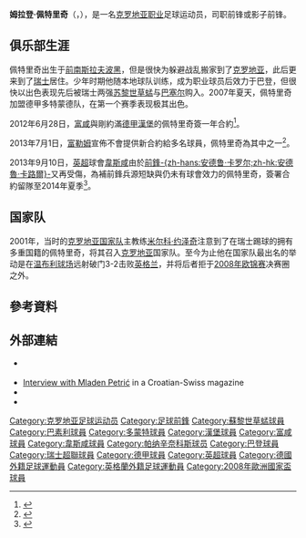 {{noteTA
|G1=德甲
|G2=EPL
|G3=足球
|T=zh-hans:姆拉登·佩特里奇;zh-hk:姆拉登·柏歷;zh-tw:姆拉登·佩特里奇;
|1=zh-hans:佩特里奇;zh-hk:柏歷;zh-tw:佩特里奇;
}}
{{Infobox football biography 2
| playername          = 姆拉登·佩特里奇<br />''Mladen Petrić''
| image               = [[File:Mladen_Petric.jpg|200px]]
| caption             = 
| fullname            = Mladen Petrić
| dateofbirth         = {{Birth date and age|1981|1|1|}}
| cityofbirth         = [[布尔奇科|布尔奇科]]
| countryofbirth      = [[南斯拉夫|南斯拉夫]]
| height              = {{height|m=1.85}}
| position            = 前锋
| currentclub         = [[西汉姆联足球俱乐部|韋斯咸]]
| clubnumber          = 30
| youthyears1         = 1986−1996
| youthclubs1         = [[纽恩霍夫|纽恩霍夫]]
| youthyears2         = 1996−1998
| youthclubs2         = {{tsl|en|FC Baden||巴登}}
| years1              = 1998−1999
| clubs1              = {{tsl|en|FC Baden||巴登}}
| caps1               = 22
| goals1              = 4
| years2              = 1999−2004
| clubs2              = [[蘇黎世草蜢足球俱樂部|苏黎世草蜢]]
| caps2               = 114
| goals2              = 30
| years3              = 2004−2007
| clubs3              = [[巴塞尔足球俱乐部|巴塞尔]]
| caps3               = 72
| goals3              = 38
| years4              = 2007−2008
| clubs4              = [[多特蒙德足球俱乐部|多特蒙德]]
| caps4               = 29
| goals4              = 13
| years5              = 2008−2012
| clubs5              = [[漢堡足球俱樂部|漢堡]]
| caps5               = 98
| goals5              = 38
| years6              = 2012−2013
| clubs6              = [[富勒姆足球俱乐部|富咸]]
| caps6               = 23
| goals6              = 5
| years7              = 2013
| clubs7              = [[西汉姆联足球俱乐部|韋斯咸]]
| caps7               = 3
| goals7              = 0
| totalcaps           = 
| totalgoals          = 
| nationalyears1      = 2001−
| nationalteam1       = [[克羅地亞國家足球隊|克羅地亞]]
| nationalcaps1       = 45
| nationalgoals1      = 13
| medaltemplates      = 
| club-update         = 2013年11月3日 (日) 13:51 (UTC)
| nationalteam-update = 2013年5月26日 (日) 10:08 (UTC)
}}

'''姆拉登·佩特里奇'''（{{lang-hr|'''Mladen Petric'''}}，{{bd|1981年|1月1日|catidx=Petric, Mladen}}），是一名[[克罗地亚|克罗地亚]][[职业|职业]]足球运动员，司职前锋或影子前锋。

== 俱乐部生涯 ==
佩特里奇出生于[[南斯拉夫|前南斯拉夫]][[波黑|波黑]]，但是很快为躲避战乱搬家到了[[克罗地亚|克罗地亚]]，此后更来到了[[瑞士|瑞士]]{{tsl|en|Neuenhof|纽恩霍夫}}居住。少年时期他随本地球队训练，成为职业球员后效力于巴登，但很快以出色表现先后被瑞士两强[[蘇黎世草蜢足球俱樂部|苏黎世草蜢]]与[[巴塞尔足球俱乐部|巴塞尔]]购入。2007年夏天，佩特里奇加盟德甲多特蒙德队，在第一个赛季表现极其出色。

2012年6月28日，[[富勒姆足球俱乐部|富咸]]與剛約滿[[德甲|德甲]][[漢堡足球俱樂部|漢堡]]的佩特里奇簽一年合約<ref>{{cite news |language=en |url=http://www.bbc.co.uk/sport/0/football/18635233 |title=Fulham sign Croatian striker Mladen Petric |publisher=''[[BBC_Sport|BBC Sport]]'' |date=2012-06-28 |accessdate=2013-05-26 |archive-date=2013-10-17 |archive-url=https://web.archive.org/web/20131017041144/http://www.bbc.co.uk/sport/0/football/18635233 |dead-url=no }}</ref>。

2013年7月1日，[[富勒姆足球俱乐部|富勒姆]]宣佈不會提供新合約給多名球員，佩特里奇為其中之一<ref>{{cite news |language=en |url=http://www.bbc.co.uk/sport/0/football/23131058 |title=Mark Schwarzer leaves Fulham after turning down new deal |publisher=''[[BBC_Sport|BBC Sport]]'' |date=2013-07-01 |accessdate=2013-12-03 |archive-date=2013-10-17 |archive-url=https://web.archive.org/web/20131017011120/http://www.bbc.co.uk/sport/0/football/23131058 |dead-url=no }}</ref>。

2013年9月10日，[[英超|英超]]球會[[韋斯咸足球會|韋斯咸]]由於[[前鋒|前鋒]][[安德鲁·卡罗尔|-{zh-hans:安德鲁·卡罗尔;zh-hk:安德魯·卡路爾}-]]又再受傷，為補前鋒兵源短缺與仍未有球會效力的佩特里奇，簽署合約留隊至2014年夏季<ref>{{cite news |language=en |url=http://www.bbc.com/sport/0/football/24028953 |title=Mladen Petric: West Ham swoop for former Fulham striker |publisher=''[[BBC_Sport|BBC Sport]]'' |date=2013-09-10 |accessdate=2013-12-03 |archive-date=2013-12-06 |archive-url=https://web.archive.org/web/20131206235828/http://www.bbc.com/sport/0/football/24028953 |dead-url=no }}</ref>。

== 国家队 ==
2001年，当时的[[克罗地亚国家足球队|克罗地亚国家队]]主教练[[米尔科·约泽奇|米尔科·约泽奇]]注意到了在瑞士踢球的拥有多重国籍的佩特里奇，将其召入[[克罗地亚|克罗地亚]]国家队。至今为止他在国家队最出名的举动是在[[温布利球场|温布利球场]]远射破门3-2击败[[英格兰国家队|英格兰]]，并将后者拒于[[2008年欧锦赛|2008年欧锦赛]]决赛圈之外。

==參考資料==
{{reflist}}

==外部連結==
{{Commons category|Mladen Petrić}}
* {{Official website|http://www.mladenpetric.com/}} {{de icon}}
* [https://web.archive.org/web/20070630160917/http://www.croatia.ch/drustva/hkk/libra_040227.php Interview with Mladen Petrić] in a Croatian-Swiss magazine {{hr icon}}
* {{Fussballdaten|petricmladen|Mladen Petrić}}
* {{soccerbase|id=49942|name=姆拉登·佩特里奇}}

{{2008年欧洲足球锦标赛克罗地亚参赛名单}}

{{DEFAULTSORT:Petric, Mladen}}
[[Category:克罗地亚足球运动员|Category:克罗地亚足球运动员]]
[[Category:足球前鋒|Category:足球前鋒]]
[[Category:蘇黎世草蜢球員|Category:蘇黎世草蜢球員]]
[[Category:巴素利球員|Category:巴素利球員]]
[[Category:多蒙特球員|Category:多蒙特球員]]
[[Category:漢堡球員|Category:漢堡球員]]
[[Category:富咸球員|Category:富咸球員]]
[[Category:韋斯咸球員|Category:韋斯咸球員]]
[[Category:帕纳辛奈科斯球员|Category:帕纳辛奈科斯球员]]
[[Category:巴登球員|Category:巴登球員]]
[[Category:瑞士超聯球員|Category:瑞士超聯球員]]
[[Category:德甲球員|Category:德甲球員]]
[[Category:英超球員|Category:英超球員]]
[[Category:德國外籍足球運動員|Category:德國外籍足球運動員]]
[[Category:英格蘭外籍足球運動員|Category:英格蘭外籍足球運動員]]
[[Category:2008年歐洲國家盃球員|Category:2008年歐洲國家盃球員]]